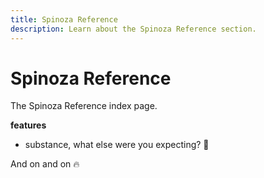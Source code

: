 ---
title: Spinoza Reference
description: Learn about the Spinoza Reference section.
---

# Spinoza Reference

The Spinoza Reference index page.

**features**

- substance, what else were you expecting? 🤣

And on and on 🔥